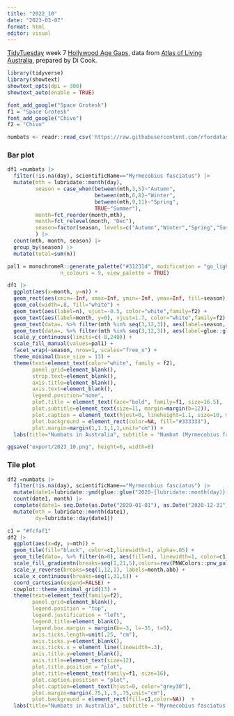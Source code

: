 ```yaml
---
title: "2022_10"
date: "2023-03-07"
format: html
editor: visual
---
```


[TidyTuesday](https://github.com/rfordatascience/tidytuesday) week 7 [Hollywood Age Gaps](https://github.com/rfordatascience/tidytuesday/blob/master/data/2023/2023-03-07/readme.md), data from [Atlas of Living Australia](https://www.ala.org.au/), prepared by Di Cook.

```r
library(tidyverse)
library(showtext)
showtext_opts(dpi = 300)
showtext_auto(enable = TRUE)
```

```r
font_add_google("Space Grotesk")
f1 = "Space Grotesk"
font_add_google("Chivo")
f2 = "Chivo"
```

```r
numbats <- readr::read_csv('https://raw.githubusercontent.com/rfordatascience/tidytuesday/master/data/2023/2023-03-07/numbats.csv')
```

### Bar plot
```r
df1 =numbats |>
  filter(!is.na(day), scientificName=="Myrmecobius fasciatus") |>
  mutate(mth = lubridate::month(day),
         season = case_when(between(mth,3,5)~"Autumn",
                            between(mth,6,8)~"Winter",
                            between(mth,9,11)~"Spring",
                            TRUE~"Summer"),
         month=fct_reorder(month,mth),
         month=fct_relevel(month, "Dec"),
         season=factor(season, levels=c("Autumn","Winter","Spring","Summer")),
         ) |>
  count(mth, month, season) |>
  group_by(season) |>
  mutate(total=sum(n))

pal1 = monochromeR::generate_palette("#31231d", modification = "go_lighter", 
                 n_colours = 9, view_palette = TRUE)
```

```r
df1 |>
  ggplot(aes(x=month, y=n)) +
  geom_rect(aes(xmin=-Inf, xmax=Inf, ymin=-Inf, ymax=Inf, fill=season), alpha=.9) +
  geom_col(width=.8, fill="white") +
  geom_text(aes(label=n), vjust=-0.5, color="white",family=f2) +
  geom_text(aes(label=month, y=0), vjust=1.7, color="white",family=f2) +
  geom_text(data=. %>% filter(mth %in% seq(3,12,3)), aes(label=season, y=240), hjust=0, nudge_x = -.4, color="white", size=4.5, family=f2) +
  geom_text(data=. %>% filter(mth %in% seq(3,12,3)), aes(label=glue::glue("(n = {total})"), y=228), hjust=0, nudge_x = -.4, color="white", size=3.3,family=f2) +
  scale_y_continuous(limits=c(-8,240)) +
  scale_fill_manual(values=pal1) +
  facet_wrap(~season, nrow=1, scales="free_x") +
  theme_minimal(base_size = 13) +
  theme(text=element_text(color="white", family = f2),
        panel.grid=element_blank(),
        strip.text=element_blank(),
        axis.title=element_blank(),
        axis.text=element_blank(),
        legend.position="none",
        plot.title = element_text(face="bold", family=f1, size=16.5),
        plot.subtitle=element_text(size=11, margin=margin(b=12)),
        plot.caption = element_text(hjust=0, lineheight=1.1, size=10, margin=margin(t=10)),
        plot.background = element_rect(color=NA, fill="#333333"),
        plot.margin=margin(1,1.1,1,1,unit="cm")) +
  labs(title="Numbats in Australia", subtitle = "Numbat (Myrmecobius fasciatus) sightings by month from Dec 31, 1856 to Feb 18, 2023.", caption="#TidyTuesday week 10\nSource: Atlas of Living Australia, data prepared by Di cook")

ggsave("export/2023_10.png", height=6, width=8)
```

### Tile plot

```r
df2 =numbats |>
  filter(!is.na(day), scientificName=="Myrmecobius fasciatus") |>
  mutate(date1=lubridate::ymd(glue::glue("2020-{lubridate::month(day)}-{lubridate::day(day)}"))) |>
  count(date1, month) |>
  complete(date1= seq.Date(as.Date("2020-01-01"), as.Date("2020-12-31"), by="day"), fill=list(n=0)) |>
  mutate(mth = lubridate::month(date1),
         dy=lubridate::day(date1))
```


```r
c1 = "#fcfaf1" 
df2 |>
  ggplot(aes(x=dy, y=mth)) +
  geom_tile(fill="black", color=c1,linewidth=1, alpha=.05) +
  geom_tile(data=. %>% filter(n>0), aes(fill=n), linewidth=1, color=c1) +
  scale_fill_gradientn(breaks=seq(1,21,5),colors=rev(PNWColors::pnw_palette("Mushroom")[1:5]), guide=guide_colorbar(barheight=unit(.5,"lines"),barwidth = unit(10,"lines"))) +
  scale_y_reverse(breaks=seq(1,12,1), labels=month.abb) +
  scale_x_continuous(breaks=seq(1,31,5)) +
  coord_cartesian(expand=FALSE) +
  cowplot::theme_minimal_grid(13) +
  theme(text=element_text(family=f2),
        panel.grid=element_blank(),
        legend.position = "top",
        legend.justification = "left",
        legend.title=element_blank(),
        legend.box.margin = margin(b=-3, l=-35, t=5),
        axis.ticks.length=unit(.25, "cm"),
        axis.ticks.y=element_blank(),
        axis.ticks.x = element_line(linewidth=.3),
        axis.title.y=element_blank(),
        axis.title=element_text(size=12),
        plot.title.position = "plot",
        plot.title=element_text(family=f1, size=16),
        plot.caption.position = "plot",
        plot.caption=element_text(hjust=0, color="grey30"),
        plot.margin=margin(.75,1,.5,.75,unit="cm"),
        plot.background = element_rect(fill=c1,color=NA))  +
  labs(title="Numbats in Australia", subtitle = "Myrmecobius fasciatus sightings by month and day of month, from Dec 31, 1856 to Feb 18, 2023.", caption="#TidyTuesday week 10\nSource: Atlas of Living Australia, data prepared by Di cook", x="Day of month")
```






